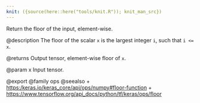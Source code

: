 ```yaml
---
knit: ({source(here::here("tools/knit.R")); knit_man_src})
---
```

Return the floor of the input, element-wise.

@description
The floor of the scalar `x` is the largest integer `i`, such that `i <= x`.

@returns
    Output tensor, element-wise floor of `x`.

@param x
Input tensor.

@export
@family ops
@seealso
+ <https:/keras.io/keras_core/api/ops/numpy#floor-function>
+ <https://www.tensorflow.org/api_docs/python/tf/keras/ops/floor>
